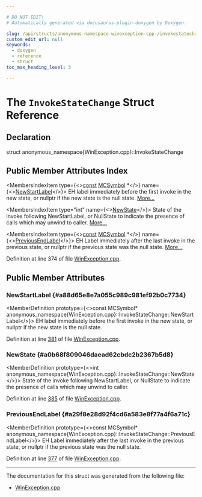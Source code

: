 ```yaml
---

# DO NOT EDIT!
# Automatically generated via docusaurus-plugin-doxygen by Doxygen.

slug: /api/structs/anonymous-namespace-winexception-cpp-/invokestatechange
custom_edit_url: null
keywords:
  - doxygen
  - reference
  - struct
toc_max_heading_level: 3

---
```





# The `InvokeStateChange` Struct Reference

<DoxygenPage pluginConfig={pluginConfig}>



## Declaration

<CodeBlock>struct anonymous_namespace{WinException.cpp}::InvokeStateChange</CodeBlock>

## Public Member Attributes Index

<MembersIndex>

<MembersIndexItem
  type={<><a href="/docs/api/files/lib/lib/target/lib/target/aarch64/aarch64promoteconstant-cpp/#a90f8350fecae261c25be85d38b451bff">const</a> <a href="/docs/api/classes/llvm/mcsymbol">MCSymbol</a> &#42;</>}
  name={<><a href="#a88d65e8e7a055c989c981ef92b0c7734">NewStartLabel</a></>}>
EH label immediately before the first invoke in the new state, or nullptr if the new state is the null state. <a href="#a88d65e8e7a055c989c981ef92b0c7734">More...</a>
</MembersIndexItem>

<MembersIndexItem
  type="int"
  name={<><a href="#a0b68f809046daead62cbdc2b2367b5d8">NewState</a></>}>
State of the invoke following NewStartLabel, or NullState to indicate the presence of calls which may unwind to caller. <a href="#a0b68f809046daead62cbdc2b2367b5d8">More...</a>
</MembersIndexItem>

<MembersIndexItem
  type={<><a href="/docs/api/files/lib/lib/target/lib/target/aarch64/aarch64promoteconstant-cpp/#a90f8350fecae261c25be85d38b451bff">const</a> <a href="/docs/api/classes/llvm/mcsymbol">MCSymbol</a> &#42;</>}
  name={<><a href="#a29f8e28d92f4cd6a583e8f77a4f6a71c">PreviousEndLabel</a></>}>
EH Label immediately after the last invoke in the previous state, or nullptr if the previous state was the null state. <a href="#a29f8e28d92f4cd6a583e8f77a4f6a71c">More...</a>
</MembersIndexItem>

</MembersIndex>


Definition at line 374 of file <a href="/docs/api/files/lib/lib/codegen/lib/codegen/asmprinter/winexception-cpp">WinException.cpp</a>.

<SectionDefinition>

## Public Member Attributes

### NewStartLabel {#a88d65e8e7a055c989c981ef92b0c7734}

<MemberDefinition
  prototype={<>const MCSymbol&#42; anonymous&#95;namespace&#123;WinException.cpp&#125;::InvokeStateChange::NewStartLabel</>}>
EH label immediately before the first invoke in the new state, or nullptr if the new state is the null state.

Definition at line <a href="/docs/api/files/lib/lib/codegen/lib/codegen/asmprinter/winexception-cpp/#l00381">381</a> of file <a href="/docs/api/files/lib/lib/codegen/lib/codegen/asmprinter/winexception-cpp">WinException.cpp</a>.
</MemberDefinition>

### NewState {#a0b68f809046daead62cbdc2b2367b5d8}

<MemberDefinition
  prototype={<>int anonymous&#95;namespace&#123;WinException.cpp&#125;::InvokeStateChange::NewState</>}>
State of the invoke following NewStartLabel, or NullState to indicate the presence of calls which may unwind to caller.

Definition at line <a href="/docs/api/files/lib/lib/codegen/lib/codegen/asmprinter/winexception-cpp/#l00385">385</a> of file <a href="/docs/api/files/lib/lib/codegen/lib/codegen/asmprinter/winexception-cpp">WinException.cpp</a>.
</MemberDefinition>

### PreviousEndLabel {#a29f8e28d92f4cd6a583e8f77a4f6a71c}

<MemberDefinition
  prototype={<>const MCSymbol&#42; anonymous&#95;namespace&#123;WinException.cpp&#125;::InvokeStateChange::PreviousEndLabel</>}>
EH Label immediately after the last invoke in the previous state, or nullptr if the previous state was the null state.

Definition at line <a href="/docs/api/files/lib/lib/codegen/lib/codegen/asmprinter/winexception-cpp/#l00377">377</a> of file <a href="/docs/api/files/lib/lib/codegen/lib/codegen/asmprinter/winexception-cpp">WinException.cpp</a>.
</MemberDefinition>

</SectionDefinition>

<hr/>

The documentation for this struct was generated from the following file:

<ul>
<li><a href="/docs/api/files/lib/lib/codegen/lib/codegen/asmprinter/winexception-cpp">WinException.cpp</a></li>
</ul>

</DoxygenPage>
